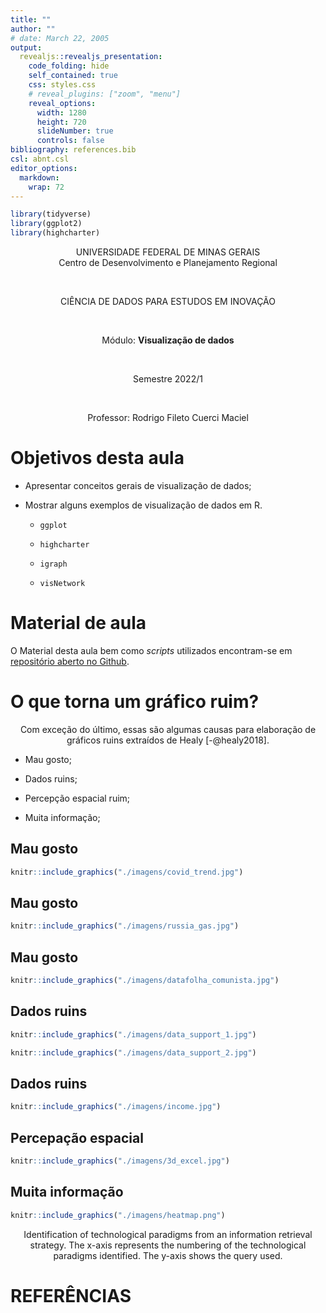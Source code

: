 ```yaml
---
title: ""
author: ""
# date: March 22, 2005
output: 
  revealjs::revealjs_presentation:
    code_folding: hide
    self_contained: true
    css: styles.css
    # reveal_plugins: ["zoom", "menu"]
    reveal_options:
      width: 1280
      height: 720
      slideNumber: true
      controls: false
bibliography: references.bib
csl: abnt.csl
editor_options: 
  markdown: 
    wrap: 72
---
```


```r

library(tidyverse)
library(ggplot2)
library(highcharter)


```

<center>UNIVERSIDADE FEDERAL DE MINAS GERAIS</center>

<center><medium>Centro de Desenvolvimento e Planejamento Regional</medium></center>

<br>

<center>CIÊNCIA DE DADOS PARA ESTUDOS EM INOVAÇÃO</center>

<br>

<center>Módulo: **Visualização de dados**</center>

<br>

<center>Semestre 2022/1</center>

<br>

<center>Professor: Rodrigo Fileto Cuerci Maciel</center>

# Objetivos desta aula

-   Apresentar conceitos gerais de visualização de dados;

-   Mostrar alguns exemplos de visualização de dados em R.

    -   `ggplot`

    -   `highcharter`

    -   `igraph`

    -   `visNetwork`

# Material de aula

O Material desta aula bem como *scripts* utilizados encontram-se em
[repositório aberto no
Github](https://github.com/rodfileto-ufmg/ciencia_dados_inova/blob/main/04_politicas_inovacao/apresenta%C3%A7%C3%A3o/Apresenta%C3%A7%C3%A3o_pol_inovacao.html){target="_blank"}.

# O que torna um gráfico ruim?

<center>

Com exceção do último, essas são algumas causas para elaboração de
gráficos ruins extraídos de Healy [-@healy2018].

</center>

-   Mau gosto;

-   Dados ruins;

-   Percepção espacial ruim;

-   Muita informação;

## Mau gosto

```r

knitr::include_graphics("./imagens/covid_trend.jpg")

```

## Mau gosto

```r
knitr::include_graphics("./imagens/russia_gas.jpg")
```

## Mau gosto

```r
knitr::include_graphics("./imagens/datafolha_comunista.jpg")
```

## Dados ruins

```r

knitr::include_graphics("./imagens/data_support_1.jpg")

```

```r

knitr::include_graphics("./imagens/data_support_2.jpg")

```


## Dados ruins

```r

knitr::include_graphics("./imagens/income.jpg")

```



## Percepação espacial

```r

knitr::include_graphics("./imagens/3d_excel.jpg")

```

## Muita informação

```r

knitr::include_graphics("./imagens/heatmap.png")

```

<center>Identification of technological paradigms from an information retrieval strategy. The x-axis represents the numbering of the technological paradigms identified. The y-axis shows the query used.</center>



# REFERÊNCIAS
